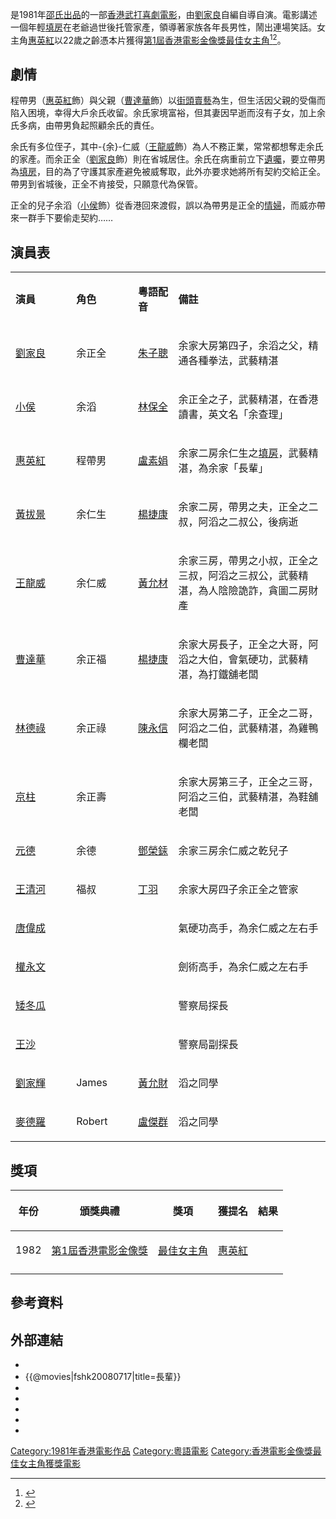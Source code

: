 {{not|長輩 }}
{{Infobox Film
| name		= 長輩
| original_name	= ''{{lang|en|My Young Auntie}}''
| image		= 
| caption	= 
| director	= [[劉家良|劉家良]]
| producer	= [[邵逸夫|邵逸夫]]
| producer_2 = [[黃家禧|黃家禧]]、[[方逸華|方逸華]]
| writer	= 劉家良、[[李泰亨|李泰亨]]
| starring	= [[惠英紅|惠英紅]]<br>[[曹達華|曹達華]]<br>[[王龍威|王龍威]]<br>[[小侯|小侯]]<br>劉家良
| music		= [[王居仁|王居仁]]
| effect = [[徐炳光|徐炳光]]
| maintheme	= 
| cinematography = [[敖志君|敖志君]]
| 動作指導 = 劉家良、[[京柱|京柱]]、[[小侯|小侯]]
| editing	= [[李炎海|李炎海]]、[[姜興隆|姜興隆]]
| production_company = [[邵氏兄弟（香港）有限公司|邵氏兄弟（香港）有限公司]]
| distributor	= 
| released	= {{BHKG}}：{{film date|1981|}}
| runtime	= 114 分鐘
| country	= {{英屬香港電影}}
| language	= 粵語
| gross		= [[HK$|HK$]] 3,346,256.00<ref>{{cite web |url=http://hkmdb.com/db/movies/view.mhtml?id=6195&display_set=big5 |language=zh-hk |title=長輩 (1981) My Young Auntie|publisher=香港影庫|accessdate=2021-03-16}}</ref>
| budget	= 
| preceded_by	= 
| followed_by	= 
| amg_id	= 157005
| imdb_id	= 0080717
}}

{{engname|《長輩》|''My Young Auntie''}}是1981年[[邵氏電影列表|邵氏出品]]的一部[[香港動作電影|香港武打喜劇電影]]，由[[劉家良|劉家良]]自編自導自演。電影講述一個年輕[[填房|填房]]在老爺過世後托管家產，領導著家族各年長男性，鬧出連場笑話。女主角[[惠英紅|惠英紅]]以22歲之齡憑本片獲得[[1982年香港電影金像獎|第1屆香港電影金像獎]][[香港電影金像獎最佳女主角|最佳女主角]]<ref>{{cite web |url=http://www.hkfaa.com/history/list_01.html |language=zh-hk |title=第一屆香港電影金像獎得獎名單 |publisher=香港電影金像獎 |date= |accessdate=2022-01-01 |archive-date=2010-02-06 |archive-url=https://web.archive.org/web/20100206060641/http://www.hkfaa.com/history/list_01.html |dead-url=no }}</ref><ref>{{cite web |url=https://www.hk01.com/%E8%97%9D%E6%96%87/393010/%E6%83%A0%E8%8B%B1%E7%B4%85-13%E6%AD%B2%E5%88%B0%E5%A4%9C%E7%B8%BD%E6%9C%83%E8%B7%B3%E8%88%9E-17%E6%AD%B2%E5%85%A5%E8%A1%8C%E5%AB%81%E7%B5%A6%E4%BA%86%E6%BC%94%E8%97%9D%E5%9C%88%E5%A5%89%E7%8D%BB%E4%B8%80%E7%94%9F |language=zh-hk |title=【惠英紅】13歲到夜總會跳舞　17歲入行嫁給了演藝圈奉獻一生|publisher=[[香港01|香港01]] |date=2019-11-06}}</ref>。

== 劇情 ==
程帶男（[[惠英紅|惠英紅]]飾）與父親（[[曹達華|曹達華]]飾）以[[街頭藝人|街頭賣藝]]為生，但生活因父親的受傷而陷入困境，幸得大戶余氏收留。余氏家境富裕，但其妻因早逝而沒有子女，加上余氏多病，由帶男負起照顧余氏的責任。

余氏有多位侄子，其中-{余}-仁威（[[王龍威|王龍威]]飾）為人不務正業，常常都想奪走余氏的家產。而余正全（[[劉家良|劉家良]]飾）則在省城居住。余氏在病重前立下[[遺囑|遺囑]]，要立帶男為[[填房|填房]]，目的為了守護其家產避免被威奪取，此外亦要求她將所有契約交給正全。帶男到省城後，正全不肯接受，只願意代為保管。

正全的兒子余滔（[[小侯|小侯]]飾）從香港回來渡假，誤以為帶男是正全的[[情婦|情婦]]，而威亦帶來一群手下要偷走契約……

== 演員表 ==
{|class="wikitable" width="57%"
|- style="background:cornflowerblue; color:white" align=center
|style="width:2%"|'''演員'''||style="width:1%"|'''角色'''||style="width:1%"|'''粵語配音'''||style="width:6%"|'''備註'''
|- 
| [[劉家良|劉家良]] || 余正全 || [[朱子聰|朱子聰]] || 余家大房第四子，余滔之父，精通各種拳法，武藝精湛
|- 
| [[小侯|小侯]] || 余滔 || [[林保全|林保全]]  || 余正全之子，武藝精湛，在香港讀書，英文名「余查理」
|- 
| [[惠英紅|惠英紅]] || 程帶男 || [[盧素娟|盧素娟]] || 余家二房余仁生之[[填房|填房]]，武藝精湛，為余家「長輩」
|- 
| [[黃拔景|黃拔景]] || 余仁生 || [[楊捷康|楊捷康]] || 余家二房，帶男之夫，正全之二叔，阿滔之二叔公，後病逝
|- 
| [[王龍威|王龍威]] || 余仁威 || [[黃允材|黃允材]]  || 余家三房，帶男之小叔，正全之三叔，阿滔之三叔公，武藝精湛，為人陰險詭詐，貪圖二房財產
|- 
| [[曹達華|曹達華]] || 余正福 ||  [[楊捷康|楊捷康]] || 余家大房長子，正全之大哥，阿滔之大伯，會氣硬功，武藝精湛，為打鐵舖老闆
|- 
| [[林德祿|林德祿]] || 余正祿 ||  [[陳永信|陳永信]] || 余家大房第二子，正全之二哥，阿滔之二伯，武藝精湛，為雞鴨欄老闆
|- 
| [[京柱|京柱]] || 余正壽 ||   || 余家大房第三子，正全之三哥，阿滔之三伯，武藝精湛，為鞋舖老闆
|- 
| [[元德_(演員)|元德]] || 余德 ||  [[鄧榮銾|鄧榮銾]]  || 余家三房余仁威之乾兒子
|- 
| [[王清河|王清河]] || 福叔 || [[丁羽|丁羽]] || 余家大房四子余正全之管家
|- 
| [[唐偉成|唐偉成]] ||  ||   || 氣硬功高手，為余仁威之左右手
|- 
| [[權永文|權永文]] ||  ||   || 劍術高手，為余仁威之左右手
|- 
| [[矮冬瓜|矮冬瓜]] ||  ||   || 警察局探長
|- 
| [[王沙|王沙]] ||  ||   || 警察局副探長
|- 
| [[劉家輝|劉家輝]] || James || [[黃允財|黃允財]]  || 滔之同學
|- 
| [[麥德羅|麥德羅]] || Robert || [[盧傑群|盧傑群]]  || 滔之同學
|}

== 獎項 ==
{| class="wikitable" style="width:55%"
|-
! 年份
! 頒獎典禮
! 獎項
! 獲提名
! 結果
|-
|1982
|[[第1屆香港電影金像獎|第1屆香港電影金像獎]]
|[[香港電影金像獎最佳女主角|最佳女主角]]
|[[惠英紅|惠英紅]]
|{{won}}
|-
|}

== 參考資料 ==
{{reflist}}

== 外部連結 ==
* {{hkmdb title|6195|title=長輩}}
* {{@movies|fshk20080717|title=長輩}}
* {{douban|title=長輩}}
* {{Mtime|19638|title=長輩}}
* {{imdb title|0080717|title=長輩}}
* {{rotten-tomatoes|my-young-auntie-cheung-booi}}
* {{Amg movie|157005}}

{{刘家良}}

[[Category:1981年香港電影作品|Category:1981年香港電影作品]]
[[Category:粵語電影|Category:粵語電影]]
[[Category:香港電影金像獎最佳女主角獲獎電影|Category:香港電影金像獎最佳女主角獲獎電影]]